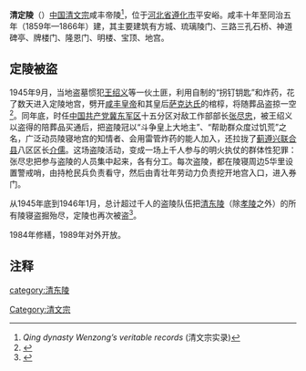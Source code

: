 {{文物保护单位
| 级别 = 全国
| 图片 = 
| 名称 = 清东陵<br /><span style="font-size:smaller;">定陵</span>
| 编号 = 1-179
| 分类 = 古墓葬
| 时代 = [[清|清]]
| 所在 = [[河北省|河北省]][[遵化市|遵化市]]
| 登录 = 1961年
| Cat = 河北全国重点文物保护单位
}}
'''清定陵'''（{{lang-mnc|ᡨᠣᡴᡨᠣᠨ<br /> ᠮᡠᠩᡤᠠᠨ|v=tokton munggan}}）[[中国|中国]][[清文宗|清文宗]]咸丰帝陵<ref>''Qing dynasty Wenzong’s veritable records'' (清文宗实录)</ref>，位于[[河北省|河北省]][[遵化市|遵化市]]平安峪。咸丰十年至同治五年（1859年—1866年）建，其主要建筑有方城、琉璃陵门、三路三孔石桥、神道碑亭、牌楼门、隆恩门、明楼、宝顶、地宫。

==定陵被盜==
1945年9月，当地盗墓惯犯[[王绍义|王绍义]]等一伙土匪，利用自制的“拐钉钥匙”和炸药，花了数天进入定陵地宫，劈开[[咸丰皇帝|咸丰皇帝]]和其皇后[[萨克达氏|萨克达氏]]的棺椁，将随葬品盗掠一空<ref>{{cite web|url=http://www.china.com.cn/aboutchina/txt/2008-12/03/content_16890449_4.htm|title=惊天盗墓档案 东陵大盗落网记|publisher=中国网|accessdate=2008-12-03|archive-date=2020-09-07|archive-url=https://web.archive.org/web/20200907015014/http://www.china.com.cn/aboutchina/txt/2008-12/03/content_16890449_4.htm|dead-url=no}}</ref>。同年底，时任[[中国共产党|中国共产党]][[冀东军区|冀东军区]]十五分区对敌工作部部长[[张尽忠|张尽忠]]，被王绍义以盗得的陪葬品买通后，把盗陵冠以“斗争皇上大地主”、“帮助群众度过饥荒”之名，广泛动员陵寝地宫的知情者、会用雷管炸药的能人加入，还拉拢了[[蓟遵兴联合县|蓟遵兴联合县]]八区区长[[介儒|介儒]]。这场盗陵活动，变成一场上千人参与的明火执仗的群体性犯罪：张尽忠把参与盗陵的人员集中起来，各有分工。每次盗陵，都在陵寝周边5华里设置警戒哨，由持枪民兵负责看守，然后由青壮年劳动力负责挖开地宫入口，进入券门。

从1945年底到1946年1月，总计超过千人的盗陵队伍把[[清东陵|清东陵]]（除[[孝陵|孝陵]]之外）的所有陵寝盗掘殆尽，定陵也再次被盗<ref>{{cite web|url=http://news.ifeng.com/history/zhongguojindaishi/detail_2013_10/30/30787886_0.shtml|title=1945年中共某干部带千人盗11座皇陵 称斗皇上大地主|publisher=凤凰网|accessdate=2013-10-30|archive-date=2013-10-30|archive-url=https://web.archive.org/web/20131030060213/http://news.ifeng.com/history/zhongguojindaishi/detail_2013_10/30/30787886_0.shtml|dead-url=no}}</ref>。

1984年修繕，1989年对外开放。

==注释==
<references/>

{{清朝皇陵}}
{{Authority control}}
[[Category:清文宗|Category:清文宗]]
[[category:清东陵|category:清东陵]]